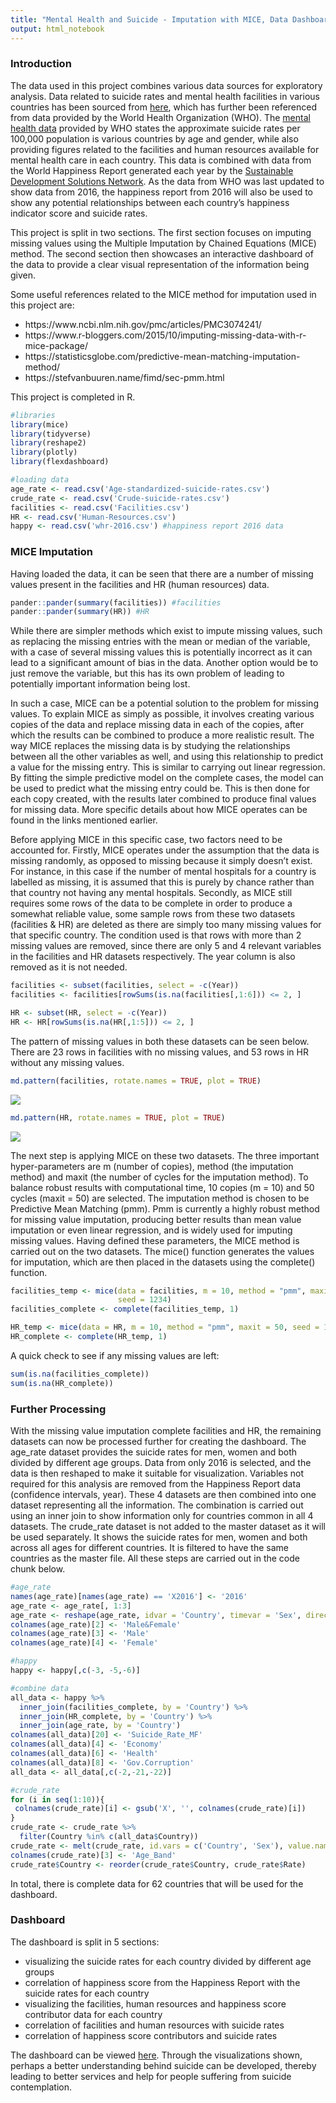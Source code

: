 ```yaml
---
title: "Mental Health and Suicide - Imputation with MICE, Data Dashboard"
output: html_notebook
---
```


### Introduction

The data used in this project combines various data sources for exploratory analysis. Data related to suicide rates and mental health facilities in various countries has been sourced from [here](https://www.kaggle.com/twinkle0705/mental-health-and-suicide-rates?select=Facilities.csv), which has further been referenced from data provided by the World Health Organization (WHO). The [mental health data](https://www.who.int/data/gho/data/themes/mental-health) provided by WHO states the approximate suicide rates per 100,000 population is various countries by age and gender, while also providing figures related to the facilities and human resources available for mental health care in each country. This data is combined with data from the World Happiness Report generated each year by the [Sustainable Development Solutions Network](https://worldhappiness.report/). As the data from WHO was last updated to show data from 2016, the happiness report from 2016 will also be used to show any potential relationships between each country's happiness indicator score and suicide rates. 

This project is split in two sections. The first section focuses on imputing missing values using the Multiple Imputation by Chained Equations (MICE) method. The second section then showcases an interactive dashboard of the data to provide a clear visual representation of the information being given. 

Some useful references related to the MICE method for imputation used in this project are:

- https://www.ncbi.nlm.nih.gov/pmc/articles/PMC3074241/
- https://www.r-bloggers.com/2015/10/imputing-missing-data-with-r-mice-package/
- https://statisticsglobe.com/predictive-mean-matching-imputation-method/
- https://stefvanbuuren.name/fimd/sec-pmm.html

This project is completed in R.

```r
#libraries
library(mice)
library(tidyverse)
library(reshape2)
library(plotly)
library(flexdashboard)

#loading data
age_rate <- read.csv('Age-standardized-suicide-rates.csv')
crude_rate <- read.csv('Crude-suicide-rates.csv')
facilities <- read.csv('Facilities.csv')
HR <- read.csv('Human-Resources.csv')
happy <- read.csv('whr-2016.csv') #happiness report 2016 data
```

### MICE Imputation

Having loaded the data, it can be seen that there are a number of missing values present in the facilities and HR (human resources) data. 

```r
pander::pander(summary(facilities)) #facilities
pander::pander(summary(HR)) #HR
```

While there are simpler methods which exist to impute missing values, such as replacing the missing entries with the mean or median of the variable, with a case of several missing values this is potentially incorrect as it can lead to a significant amount of bias in the data. Another option would be to just remove the variable, but this has its own problem of leading to potentially important information being lost. 

In such a case, MICE can be a potential solution to the problem for missing values. To explain MICE as simply as possible, it involves creating various copies of the data and replace missing data in each of the copies, after which the results can be combined to produce a more realistic result. The way MICE replaces the missing data is by studying the relationships between all the other variables as well, and using this relationship to predict a value for the missing entry. This is similar to carrying out linear regression. By fitting the simple predictive model on the complete cases, the model can be used to predict what the missing entry could be. This is then done for each copy created, with the results later combined to produce final values for missing data. More specific details about how MICE operates can be found in the links mentioned earlier. 

Before applying MICE in this specific case, two factors need to be accounted for. Firstly, MICE operates under the assumption that the data is missing randomly, as opposed to missing because it simply doesn't exist. For instance, in this case if the number of mental hospitals for a country is labelled as missing, it is assumed that this is purely by chance rather than that country not having any mental hospitals. Secondly, as MICE still requires some rows of the data to be complete in order to produce a somewhat reliable value, some sample rows from these two datasets (facilities & HR) are deleted as there are simply too many missing values for that specific country. The condition used is that rows with more than 2 missing values are removed, since there are only 5 and 4 relevant variables in the facilities and HR datasets respectively. The year column is also removed as it is not needed.  

```r
facilities <- subset(facilities, select = -c(Year))
facilities <- facilities[rowSums(is.na(facilities[,1:6])) <= 2, ]

HR <- subset(HR, select = -c(Year))
HR <- HR[rowSums(is.na(HR[,1:5])) <= 2, ]

```

The pattern of missing values in both these datasets can be seen below. There are 23 rows in facilities with no missing values, and 53 rows in HR without any missing values.

```r
md.pattern(facilities, rotate.names = TRUE, plot = TRUE)
```
![](/images/md-pattern-facilities.png)
```r
md.pattern(HR, rotate.names = TRUE, plot = TRUE)
```
![](/images/md-pattern-HR.png)

The next step is applying MICE on these two datasets. The three important hyper-parameters are m (number of copies), method (the imputation method) and maxit (the number of cycles for the imputation method). To balance robust results with computational time, 10 copies (m = 10) and 50 cycles (maxit = 50) are selected. The imputation method is chosen to be Predictive Mean Matching (pmm). Pmm is currently a highly robust method for missing value imputation, producing better results than mean value imputation or even linear regression, and is widely used for imputing missing values. Having defined these parameters, the MICE method is carried out on the two datasets. The mice() function generates the values for imputation, which are then placed in the datasets using the complete() function.

```r
facilities_temp <- mice(data = facilities, m = 10, method = "pmm", maxit = 50,
                        seed = 1234) 
facilities_complete <- complete(facilities_temp, 1)

HR_temp <- mice(data = HR, m = 10, method = "pmm", maxit = 50, seed = 1234)
HR_complete <- complete(HR_temp, 1)

```

A quick check to see if any missing values are left:

```r
sum(is.na(facilities_complete))
sum(is.na(HR_complete))
```

### Further Processing

With the missing value imputation complete facilities and HR, the remaining datasets can now be processed further for creating the dashboard. The age_rate dataset provides the suicide rates for men, women and both divided by different age groups. Data from only 2016 is selected, and the data is then reshaped to make it suitable for visualization. Variables not required for this analysis are removed from the Happiness Report data (confidence intervals, year). These 4 datasets are then combined into one dataset representing all the information. The combination is carried out using an inner join to show information only for countries common in all 4 datasets. The crude_rate dataset is not added to the master dataset as it will be used separately. It shows the suicide rates for men, women and both across all ages for different countries. It is filtered to have the same countries as the master file. All these steps are carried out in the code chunk below. 

```r
#age_rate
names(age_rate)[names(age_rate) == 'X2016'] <- '2016'
age_rate <- age_rate[, 1:3]
age_rate <- reshape(age_rate, idvar = 'Country', timevar = 'Sex', direction = 'wide')
colnames(age_rate)[2] <- 'Male&Female'
colnames(age_rate)[3] <- 'Male'
colnames(age_rate)[4] <- 'Female'

#happy
happy <- happy[,c(-3, -5,-6)]

#combine data
all_data <- happy %>%
  inner_join(facilities_complete, by = 'Country') %>%
  inner_join(HR_complete, by = 'Country') %>%
  inner_join(age_rate, by = 'Country')
colnames(all_data)[20] <- 'Suicide_Rate_MF'
colnames(all_data)[4] <- 'Economy'
colnames(all_data)[6] <- 'Health'
colnames(all_data)[8] <- 'Gov.Corruption'
all_data <- all_data[,c(-2,-21,-22)]

#crude_rate
for (i in seq(1:10)){
 colnames(crude_rate)[i] <- gsub('X', '', colnames(crude_rate)[i]) 
}
crude_rate <- crude_rate %>%
  filter(Country %in% c(all_data$Country))
crude_rate <- melt(crude_rate, id.vars = c('Country', 'Sex'), value.name = 'Rate')
colnames(crude_rate)[3] <- 'Age_Band'
crude_rate$Country <- reorder(crude_rate$Country, crude_rate$Rate)
```

In total, there is complete data for 62 countries that will be used for the dashboard. 

### Dashboard

The dashboard is split in 5 sections:

- visualizing the suicide rates for each country divided by different age groups
- correlation of happiness score from the Happiness Report with the suicide rates for each country
- visualizing the facilities, human resources and happiness score contributor data for each country
- correlation of facilities and human resources with suicide rates
- correlation of happiness score contributors and suicide rates

The dashboard can be viewed [here](/blog/mental-dashboard.html). Through the visualizations shown, perhaps a better understanding behind suicide can be developed, thereby leading to better services and help for people suffering from suicide contemplation. 








